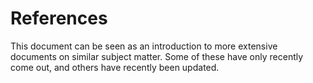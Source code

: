 # References

This document can be seen as an introduction to more extensive documents on similar subject matter.  Some of these have only recently come out, and others have recently been updated.


